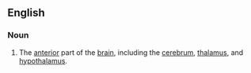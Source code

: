 ==English==

===Noun===
{{en-noun}}

#{{anatomy}} The [[anterior]] part of the [[brain]], including the [[cerebrum]], [[thalamus]], and [[hypothalamus]].